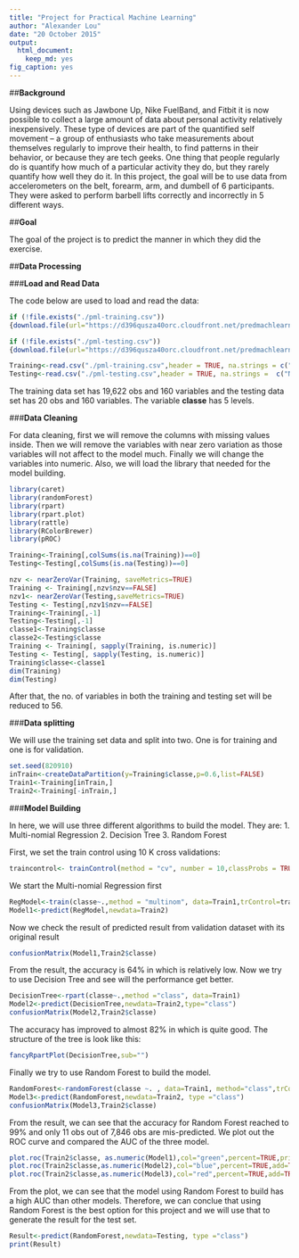 ```yaml
---
title: "Project for Practical Machine Learning"
author: "Alexander Lou"
date: "20 October 2015"
output: 
  html_document: 
    keep_md: yes
fig_caption: yes
---
```


##**Background**

Using devices such as Jawbone Up, Nike FuelBand, and Fitbit it is now possible to collect a large amount of data about personal activity relatively inexpensively. These type of devices are part of the quantified self movement – a group of enthusiasts who take measurements about themselves regularly to improve their health, to find patterns in their behavior, or because they are tech geeks. One thing that people regularly do is quantify how much of a particular activity they do, but they rarely quantify how well they do it. In this project, the goal will be to use data from accelerometers on the belt, forearm, arm, and dumbell of 6 participants. They were asked to perform barbell lifts correctly and incorrectly in 5 different ways.

##**Goal**

The goal of the project is to predict the manner in which they did the exercise. 

##**Data Processing**

###**Load and Read Data**

The code below are used to load and read the data:

```r
if (!file.exists("./pml-training.csv")) 
{download.file(url="https://d396qusza40orc.cloudfront.net/predmachlearn/pml-training.csv", destfile="./pml-training.csv", method = "libcurl")}

if (!file.exists("./pml-testing.csv")) 
{download.file(url="https://d396qusza40orc.cloudfront.net/predmachlearn/pml-testing.csv", destfile="./pml-testing.csv", method = "libcurl")}

Training<-read.csv("./pml-training.csv",header = TRUE, na.strings = c("NA",""),sep=",")
Testing<-read.csv("./pml-testing.csv",header = TRUE, na.strings =  c("NA",""),sep=",")
```

The training data set has 19,622 obs and 160 variables and the testing data set has 20 obs and 160 variables. The variable **classe** has 5 levels.

###**Data Cleaning**

For data cleaning, first we will remove the columns with missing values inside. Then we will remove the variables with near zero variation as those variables will not affect to the model much. Finally we will change the variables into numeric. Also, we will load the library that needed for the model building.

```r
library(caret)
library(randomForest)
library(rpart)
library(rpart.plot)
library(rattle)
library(RColorBrewer)
library(pROC)
```


```r
Training<-Training[,colSums(is.na(Training))==0]
Testing<-Testing[,colSums(is.na(Testing))==0]

nzv <- nearZeroVar(Training, saveMetrics=TRUE)
Training <- Training[,nzv$nzv==FALSE]
nzv1<- nearZeroVar(Testing,saveMetrics=TRUE)
Testing <- Testing[,nzv1$nzv==FALSE]
Training<-Training[,-1]
Testing<-Testing[,-1]
classe1<-Training$classe
classe2<-Testing$classe
Training <- Training[, sapply(Training, is.numeric)]
Testing <- Testing[, sapply(Testing, is.numeric)]
Training$classe<-classe1
dim(Training)
dim(Testing)
```

After that, the no. of variables in both the training and testing set will be reduced to 56. 

###**Data splitting**

We will use the training set data and split into two. One is for training and one is for validation.

```r
set.seed(820910)
inTrain<-createDataPartition(y=Training$classe,p=0.6,list=FALSE)
Train1<-Training[inTrain,]
Train2<-Training[-inTrain,]
```

###**Model Building**

In here, we will use three different algorithms to build the model. They are:
1. Multi-nomial Regression
2. Decision Tree
3. Random Forest

First, we set the train control using 10 K cross validations:


```r
traincontrol<- trainControl(method = "cv", number = 10,classProbs = TRUE)
```

We start the Multi-nomial Regression first

```r
RegModel<-train(classe~.,method = "multinom", data=Train1,trControl=traincontrol)
Model1<-predict(RegModel,newdata=Train2)
```

Now we check the result of predicted result from validation dataset with its original result

```r
confusionMatrix(Model1,Train2$classe)
```

From the result, the accuracy is 64% in which is relatively low. Now we try to use Decision Tree and see will the performance get better.

```r
DecisionTree<-rpart(classe~.,method ="class", data=Train1)
Model2<-predict(DecisionTree,newdata=Train2,type="class")
confusionMatrix(Model2,Train2$classe)
```

The accuracy has improved to almost 82% in which is quite good. The structure of the tree is look like this:

```r
fancyRpartPlot(DecisionTree,sub="")
```

Finally we try to use Random Forest to build the model.

```r
RandomForest<-randomForest(classe ~. , data=Train1, method="class",trControl=traincontrol)
Model3<-predict(RandomForest,newdata=Train2, type ="class")
confusionMatrix(Model3,Train2$classe)
```

From the result, we can see that the accuracy for Random Forest reached to 99% and only 11 obs out of 7,846 obs are mis-predicted. We plot out the ROC curve and compared the AUC of the three model.

```r
plot.roc(Train2$classe, as.numeric(Model1),col="green",percent=TRUE,print.auc=TRUE, print.auc.pattern="Model 1 Auc:%.1f%%", print.auc.col="green",main="AUC comparison")
plot.roc(Train2$classe,as.numeric(Model2),col="blue",percent=TRUE,add=TRUE,print.auc=TRUE,print.auc.pattern="Model 2 Auc:%.1f%%", print.auc.col="blue",print.auc.y=40)
plot.roc(Train2$classe,as.numeric(Model3),col="red",percent=TRUE,add=TRUE,print.auc=TRUE,print.auc.pattern="Model 3 Auc:%.1f%%", print.auc.col="red",print.auc.y=60)

```

From the plot, we can see that the model using Random Forest to build has a high AUC than other models. Therefore, we can conclue that using Random Forest is the best option for this project and we will use that to generate the result for the test set.

```r
Result<-predict(RandomForest,newdata=Testing, type ="class")
print(Result)
```


